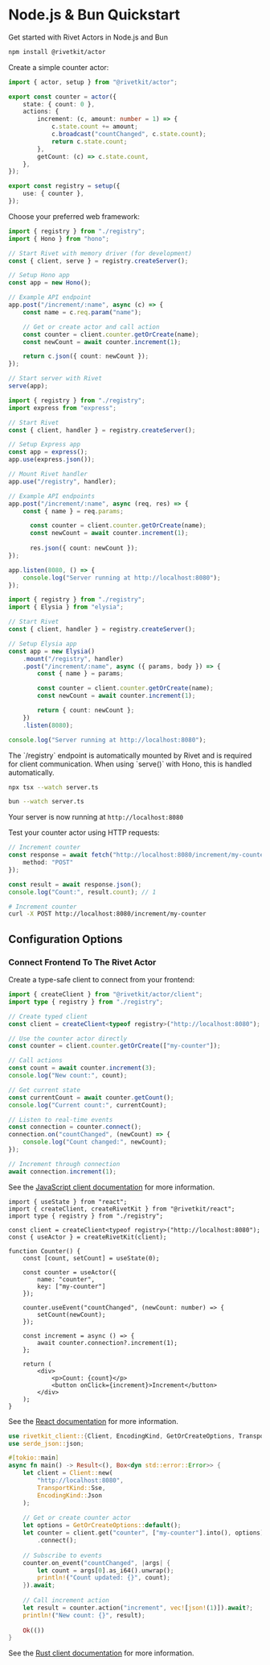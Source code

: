
# Node.js & Bun Quickstart

Get started with Rivet Actors in Node.js and Bun

<Steps>
<Step title="Install Rivet">

```sh
npm install @rivetkit/actor
```

</Step>

<Step title="Create an Actor">

Create a simple counter actor:

```ts {{"title":"registry.ts"}}
import { actor, setup } from "@rivetkit/actor";

export const counter = actor({
	state: { count: 0 },
	actions: {
		increment: (c, amount: number = 1) => {
			c.state.count += amount;
			c.broadcast("countChanged", c.state.count);
			return c.state.count;
		},
		getCount: (c) => c.state.count,
	},
});

export const registry = setup({
	use: { counter },
});
```

</Step>

<Step title="Setup Server">

Choose your preferred web framework:

<CodeGroup>

```ts {{"title":"Hono"}}
import { registry } from "./registry";
import { Hono } from "hono";

// Start Rivet with memory driver (for development)
const { client, serve } = registry.createServer();

// Setup Hono app
const app = new Hono();

// Example API endpoint
app.post("/increment/:name", async (c) => {
	const name = c.req.param("name");

	// Get or create actor and call action
	const counter = client.counter.getOrCreate(name);
	const newCount = await counter.increment(1);

	return c.json({ count: newCount });
});

// Start server with Rivet
serve(app);
```

```ts {{"title":"Express.js"}}
import { registry } from "./registry";
import express from "express";

// Start Rivet
const { client, handler } = registry.createServer();

// Setup Express app
const app = express();
app.use(express.json());

// Mount Rivet handler
app.use("/registry", handler);

// Example API endpoints
app.post("/increment/:name", async (req, res) => {
	const { name } = req.params;

      const counter = client.counter.getOrCreate(name);
      const newCount = await counter.increment(1);
      
      res.json({ count: newCount });
});

app.listen(8080, () => {
	console.log("Server running at http://localhost:8080");
});
```

```ts {{"title":"Elysia"}}
import { registry } from "./registry";
import { Elysia } from "elysia";

// Start Rivet
const { client, handler } = registry.createServer();

// Setup Elysia app
const app = new Elysia()
	.mount("/registry", handler)
	.post("/increment/:name", async ({ params, body }) => {
		const { name } = params;

		const counter = client.counter.getOrCreate(name);
		const newCount = await counter.increment(1);

		return { count: newCount };
	})
	.listen(8080);

console.log("Server running at http://localhost:8080");
```

</CodeGroup>

<Info>
The `/registry` endpoint is automatically mounted by Rivet and is required for client communication. When using `serve()` with Hono, this is handled automatically.
</Info>

</Step>

<Step title="Run Server">

<CodeGroup>

```sh {{"title":"Node.js"}}
npx tsx --watch server.ts
```

```sh {{"title":"Bun"}}
bun --watch server.ts
```

</CodeGroup>

Your server is now running at `http://localhost:8080`

</Step>

<Step title="Test Your Actor">

Test your counter actor using HTTP requests:

<CodeGroup>

```ts {{"title":"JavaScript"}}
// Increment counter
const response = await fetch("http://localhost:8080/increment/my-counter", {
	method: "POST"
});

const result = await response.json();
console.log("Count:", result.count); // 1
```

```sh curl
# Increment counter
curl -X POST http://localhost:8080/increment/my-counter
```

</CodeGroup>

</Step>

<Step title="Deploy">

<Hosting />

</Step>

</Steps>

## Configuration Options

### Connect Frontend To The Rivet Actor

Create a type-safe client to connect from your frontend:

<Tabs>

<Tab title="JavaScript">

```ts {{"title":"client.ts"}}
import { createClient } from "@rivetkit/actor/client";
import type { registry } from "./registry";

// Create typed client
const client = createClient<typeof registry>("http://localhost:8080");

// Use the counter actor directly
const counter = client.counter.getOrCreate(["my-counter"]);

// Call actions
const count = await counter.increment(3);
console.log("New count:", count);

// Get current state
const currentCount = await counter.getCount();
console.log("Current count:", currentCount);

// Listen to real-time events
const connection = counter.connect();
connection.on("countChanged", (newCount) => {
	console.log("Count changed:", newCount);
});

// Increment through connection
await connection.increment(1);
```

See the [JavaScript client documentation](/clients/javascript) for more information.

</Tab>

<Tab title="React">

```tsx {{"title":"Counter.tsx"}}
import { useState } from "react";
import { createClient, createRivetKit } from "@rivetkit/react";
import type { registry } from "./registry";

const client = createClient<typeof registry>("http://localhost:8080");
const { useActor } = createRivetKit(client);

function Counter() {
	const [count, setCount] = useState(0);
	
	const counter = useActor({
		name: "counter",
		key: ["my-counter"]
	});

	counter.useEvent("countChanged", (newCount: number) => {
		setCount(newCount);
	});

	const increment = async () => {
		await counter.connection?.increment(1);
	};

	return (
		<div>
			<p>Count: {count}</p>
			<button onClick={increment}>Increment</button>
		</div>
	);
}
```

See the [React documentation](/clients/react) for more information.

</Tab>

<Tab title="Rust">

```rust {{"title":"main.rs"}}
use rivetkit_client::{Client, EncodingKind, GetOrCreateOptions, TransportKind};
use serde_json::json;

#[tokio::main]
async fn main() -> Result<(), Box<dyn std::error::Error>> {
    let client = Client::new(
        "http://localhost:8080",
        TransportKind::Sse,
        EncodingKind::Json
    );
    
    // Get or create counter actor
    let options = GetOrCreateOptions::default();
    let counter = client.get("counter", ["my-counter"].into(), options)?
        .connect();
    
    // Subscribe to events
    counter.on_event("countChanged", |args| {
        let count = args[0].as_i64().unwrap();
        println!("Count updated: {}", count);
    }).await;
    
    // Call increment action
    let result = counter.action("increment", vec![json!(1)]).await?;
    println!("New count: {}", result);
    
    Ok(())
}
```

See the [Rust client documentation](/clients/rust) for more information.

</Tab>

</Tabs>
